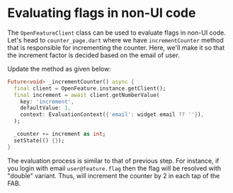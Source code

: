 # Evaluating flags in non-UI code
The `OpenFeatureClient` class can be used to evaluate flags in non-UI code.
Let's head to `counter_page.dart` where we have `incrementCounter` method that is responsible
for incrementing the counter. Here, we'll make it so that the increment factor is decided based on
the email of user.

Update the method as given below:

```dart
Future<void> _incrementCounter() async {
  final client = OpenFeature.instance.getClient();
  final increment = await client.getNumberValue(
    key: 'increment',
    defaultValue: 1,
    context: EvaluationContext({'email': widget.email ?? ''}),
  );

  _counter += increment as int;
  setState(() {});
}
```

The evaluation process is similar to that of previous step. For instance, if you login with email
`user@feature.flag` then the flag will be resolved with "double" variant. Thus, will increment the
counter by 2 in each tap of the FAB.

